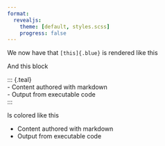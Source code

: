 ```yaml
---
format: 
  revealjs:
    theme: [default, styles.scss]
    progress: false
---
```


We now have that `[this]{.blue}` is rendered like [this]{.blue}

And this block

\::: {.teal}  
-   Content authored with markdown  
-   Output from executable code  
:::

Is colored like this

::: {.teal}
-   Content authored with markdown
-   Output from executable code
:::
